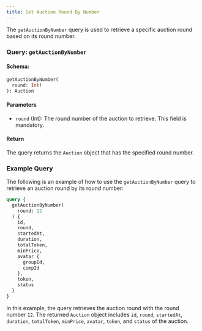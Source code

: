 ```yaml
---
title: Get Auction Round By Number
---
```



The `getAuctionByNumber` query is used to retrieve a specific auction round based on its round number.

### Query: `getAuctionByNumber`

#### Schema:
```graphql
getAuctionByNumber(
  round: Int!
): Auction
```

#### Parameters

- `round` (Int): The round number of the auction to retrieve. This field is mandatory.

#### Return

The query returns the `Auction` object that has the specified round number.

### Example Query

The following is an example of how to use the `getAuctionByNumber` query to retrieve an auction round by its round number:

```graphql
query {
  getAuctionByNumber(
    round: 12
  ) {
    id,
    round,
    startedAt,
    duration,
    totalToken,
    minPrice,
    avatar {
      groupId,
      compId
    },
    token,
    status
  }
}
```

In this example, the query retrieves the auction round with the round number `12`. The returned `Auction` object includes `id`, `round`, `startedAt`, `duration`, `totalToken`, `minPrice`, `avatar`, `token`, and `status` of the auction.